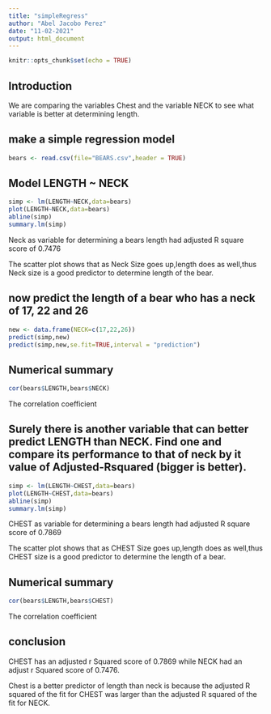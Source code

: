 ```yaml
---
title: "simpleRegress"
author: "Abel Jacobo Perez"
date: "11-02-2021"
output: html_document
---
```


```r
knitr::opts_chunk$set(echo = TRUE)
```

## Introduction

We are comparing the variables Chest and the variable NECK to see what variable is better at determining length.



## make a simple regression model

```r
bears <- read.csv(file="BEARS.csv",header = TRUE)
```

## Model LENGTH ~ NECK  


```r
simp <- lm(LENGTH~NECK,data=bears)
plot(LENGTH~NECK,data=bears)
abline(simp)
summary.lm(simp)
```

Neck as variable for determining a bears length had adjusted R square score of 0.7476

The scatter plot shows that as Neck Size goes up,length does as well,thus Neck size is a good predictor to determine length of the bear.

## now predict the length of a bear who has a neck of 17, 22 and 26


```r
new <- data.frame(NECK=c(17,22,26))
predict(simp,new)
predict(simp,new,se.fit=TRUE,interval = "prediction")
```
## Numerical summary



```r
cor(bears$LENGTH,bears$NECK)
```
The correlation coefficient 

## Surely there is another variable that can better predict LENGTH than NECK. Find one and compare its performance to that of neck by it value of Adjusted-Rsquared (bigger is better).

```r
simp <- lm(LENGTH~CHEST,data=bears)
plot(LENGTH~CHEST,data=bears)
abline(simp)
summary.lm(simp)
```
CHEST as variable for determining a bears length had adjusted R square score of 0.7869

The scatter plot shows that as CHEST Size goes up,length does as well,thus CHEST size is a good predictor to determine the length of a bear.

## Numerical summary



```r
cor(bears$LENGTH,bears$CHEST)
```
 The correlation coefficient 
 
## conclusion 

CHEST has an adjusted r Squared score of 0.7869 while NECK had an adjust r Squared score of 0.7476.


Chest is a better predictor of length than neck is because the adjusted R squared of the fit for CHEST was larger than the adjusted R squared  of the fit for NECK.
